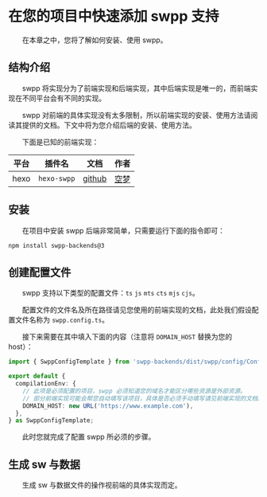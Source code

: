 # 在您的项目中快速添加 swpp 支持

&emsp;&emsp;在本章之中，您将了解如何安装、使用 swpp。

## 结构介绍

&emsp;&emsp;swpp 将实现分为了前端实现和后端实现，其中后端实现是唯一的，而前端实现在不同平台会有不同的实现。

&emsp;&emsp;swpp 对前端的具体实现没有太多限制，所以前端实现的安装、使用方法请阅读其提供的文档。下文中将为您介绍后端的安装、使用方法。

&emsp;&emsp;下面是已知的前端实现：

|  平台  |     插件名     |                            文档                             |           作者            |
|:----:|:-----------:|:---------------------------------------------------------:|:-----------------------:|
| hexo | `hexo-swpp` | [github](https://github.com/EmptyDreams/hexo-swpp#readme) | [空梦](https://kmar.top/) |

## 安装

&emsp;&emsp;在项目中安装 swpp 后端非常简单，只需要运行下面的指令即可：

```bash
npm install swpp-backends@3
```

## 创建配置文件

&emsp;&emsp;swpp 支持以下类型的配置文件：`ts` `js` `mts` `cts` `mjs` `cjs`。

&emsp;&emsp;配置文件的文件名及所在路径请见您使用的前端实现的文档，此处我们假设配置文件名称为 `swpp.config.ts`。

&emsp;&emsp;接下来需要在其中填入下面的内容（注意将 `DOMAIN_HOST` 替换为您的 host）：

```typescript
import { SwppConfigTemplate } from 'swpp-backends/dist/swpp/config/ConfigCluster';

export default {
  compilationEnv: {
    // 此项是必须配置的项目，swpp 必须知道您的域名才能区分哪些资源是外部资源。
    // 部分前端实现可能会帮您自动填写该项目，具体是否必须手动填写请见前端实现的文档。
    DOMAIN_HOST: new URL('https://www.example.com'),
  },
} as SwppConfigTemplate;
```

&emsp;&emsp;此时您就完成了配置 swpp 所必须的步骤。

## 生成 sw 与数据

&emsp;&emsp;生成 sw 与数据文件的操作视前端的具体实现而定。